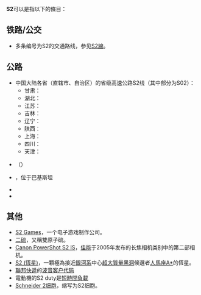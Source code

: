 {{DisambigNav|S|2}}
'''S2'''可以是指以下的條目：
== 铁路/公交 ==
* 多条编号为S2的交通路线，参见[[S2線|S2線]]。

== 公路 ==
*中国大陆各省（直辖市、自治区）的省级高速公路S2线（其中部分为S02）：
**甘肃：{{China Expwy Name|S2|P=Gansu}}
**湖北：{{China Expwy Name|S2|P=Hubei}}
**江苏：{{China Expwy Name|S2|P=Jiangsu}}
**吉林：{{China Expwy Name|S02|P=Jilin}}
**辽宁：{{China Expwy Name|S2|P=Liaoning}}
**陕西：{{China Expwy Name|S02|P=Shaanxi}}
**上海：{{China Expwy Name|S2|P=Shanghai}}
**四川：{{China Expwy Name|S2|P=Sichuan}}
**天津：{{China Expwy Name|S2|P=Tianjin}}
*{{link-ka|S2公路 (格鲁吉亚)|საქართველოს საავტომობილო მაგისტრალი ს2}}（{{lang-ka|ს2}}）
*{{link-ur|S-2战略公路|اسٹریٹجک ہائی وے 2}}，位于巴基斯坦
*{{link-pl|S2快速公路 (波兰)|Droga ekspresowa S2 (Polska)}}
*{{link-de|S2快速公路 (奥地利)|Wiener Nordrand Schnellstraße}}

== 其他 ==
*[[S2_Games|S2 Games]]，一个电子游戏制作公司。
*[[二硫|二硫]]，又稱雙原子硫。
*[[Canon_PowerShot_S2_IS|Canon PowerShot S2 IS]]，[[佳能|佳能]]于2005年发布的长焦相机类别中的第二部相机。
*[[S2_(恆星)|S2 (恆星)]]，一顆極為接近[[銀河系|銀河系]]中心[[超大質量黑洞|超大質量黑洞]]候選者[[人馬座A*|人馬座A*]]的恆星。
*[[聯邦快遞|聯邦快遞]]的[[波音公司客户代码列表|波音客户代码]]
*電動機的S2 duty是[[短時間負載|短時間負載]]
*[[Schneider_2细胞|Schneider 2细胞]]，缩写为S2细胞。

{{disambig}}